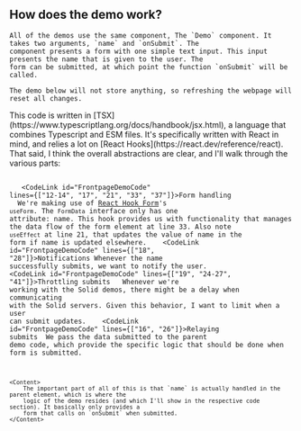 
<Content id="demo">
    <h2 className="subtitle is-3">How does the demo work?</h2>

    All of the demos use the same component, The `Demo` component. It takes two arguments, `name` and `onSubmit`. The
    component presents a form with one simple text input. This input presents the name that is given to the user. The
    form can be submitted, at which point the function `onSubmit` will be called.

    The demo below will not store anything, so refreshing the webpage will reset all changes.
</Content>

<FrontpageDemo/>

<Content>
    This code is written in [TSX](https://www.typescriptlang.org/docs/handbook/jsx.html), a language that combines
    Typescript and ESM files. It's specifically written with React in mind, and relies a lot on [React
    Hooks](https://react.dev/reference/react). That said, I think the overall abstractions are clear, and I'll walk
    through the various parts:
</Content>

<Code language="tsx" id="FrontpageDemoCode" code={demoCode} className="line-numbers"
      url="https://github.com/megoth/semtechjs-demo/blob/main/src/components/demo/index.tsx">
    <Walkthrough>
        <tr>
            <td>
                <CodeLink id="FrontpageDemoCode" lines={["12-14", "17", "21", "33", "37"]}>Form handling</CodeLink>
            </td>
            <td>
                We're making use of [React Hook Form](https://www.react-hook-form.com/)'s `useForm`.
                The `FormData` interface only has one attribute: name. This hook provides us with functionality that
                manages the data flow of the form element at line 33. Also note `useEffect` at line 21, that updates the
                value of name in the form if name is updated elsewhere.
            </td>
        </tr>
        <tr>
            <td><CodeLink id="FrontpageDemoCode" lines={["18", "28"]}>Notifications</CodeLink></td>
            <td>Whenever the name successfully submits, we want to notify the user.</td>
        </tr>
        <tr>
            <td>
                <CodeLink id="FrontpageDemoCode" lines={["19", "24-27", "41"]}>Throttling submits</CodeLink>
            </td>
            <td>
                Whenever we're working with the Solid demos, there might be a delay when communicating with the Solid
                servers. Given this behavior, I want to limit when a user can submit updates.
            </td>
        </tr>
        <tr>
            <td><CodeLink id="FrontpageDemoCode" lines={["16", "26"]}>Relaying submits</CodeLink></td>
            <td>
                We pass the data submitted to the parent demo code, which provide the specific logic that should
                be done when form is submitted.
            </td>
        </tr>
    </Walkthrough>

    <Content>
        The important part of all of this is that `name` is actually handled in the parent element, which is where the
        logic of the demo resides (and which I'll show in the respective code section). It basically only provides a
        form that calls on `onSubmit` when submitted.
    </Content>
</Code>